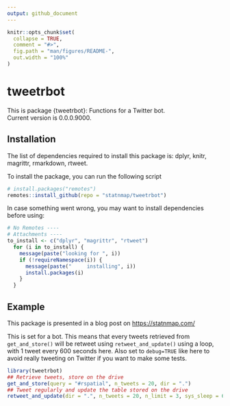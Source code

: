 ```yaml
---
output: github_document
---
```


<!-- README.md is generated from README.Rmd. Please edit that file -->

```r
knitr::opts_chunk$set(
  collapse = TRUE,
  comment = "#>",
  fig.path = "man/figures/README-",
  out.width = "100%"
)
```
# tweetrbot

<!-- badges: start -->
<!-- badges: end -->

<!-- description: start -->
This is package {tweetrbot}: Functions for a Twitter bot.  
Current version is 0.0.0.9000.
<!-- description: end -->

## Installation
<!-- install: start -->
The list of dependencies required to install this package is: dplyr, knitr, magrittr, rmarkdown, rtweet.

To install the package, you can run the following script

```r
# install.packages("remotes")
remotes::install_github(repo = "statnmap/tweetrbot")
```

In case something went wrong, you may want to install dependencies before using:

```r
# No Remotes ----
# Attachments ----
to_install <- c("dplyr", "magrittr", "rtweet")
  for (i in to_install) {
    message(paste("looking for ", i))
    if (!requireNamespace(i)) {
      message(paste("     installing", i))
      install.packages(i)
    }
  }
```

<!-- install: end -->

## Example

This package is presented in a blog post on <https://statnmap.com/>  

This is set for a bot. This means that every tweets retrieved from `get_and_store()` will be retweet using `retweet_and_update()` using a loop, with 1 tweet every 600 seconds here. Also set to `debug=TRUE` like here to avoid really tweeting on Twitter if you want to make some tests.  

```r
library(tweetrbot)
## Retrieve tweets, store on the drive
get_and_store(query = "#rspatial", n_tweets = 20, dir = ".")
## Tweet regularly and update the table stored on the drive
retweet_and_update(dir = ".", n_tweets = 20, n_limit = 3, sys_sleep = 600, debug = TRUE)
```


